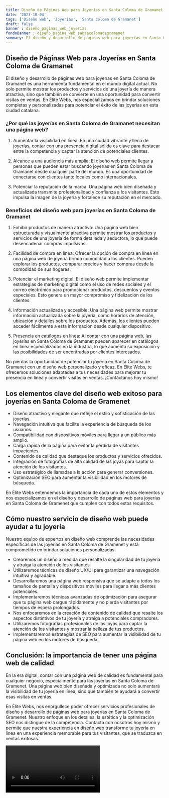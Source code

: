 ```yaml
---
title: Diseño de Páginas Web para Joyerías en Santa Coloma de Gramanet
date: '2023-10-04'
tags: ['Diseño web', 'Joyerías', 'Santa Coloma de Gramanet']
draft: false
banner : diseño_paginas_web_joyerías
fondoBanner : diseño_pagina_web_santacolomadegramanet
summary: El diseño y desarrollo de páginas web para joyerías en Santa Coloma de Gramanet es una herramienta fundamental en el mundo digital actual. No solo permite mostrar los productos y servicios de una joyería de manera atractiva, sino que también se convierte en una oportunidad para convertir visitas en ventas. En Élite Webs, nos especializamos en brindar soluciones completas y personalizadas para potenciar el éxito de las joyerías en esta ciudad catalana.
---
```


## Diseño de Páginas Web para Joyerías en Santa Coloma de Gramanet

El diseño y desarrollo de páginas web para joyerías en Santa Coloma de Gramanet es una herramienta fundamental en el mundo digital actual. No solo permite mostrar los productos y servicios de una joyería de manera atractiva, sino que también se convierte en una oportunidad para convertir visitas en ventas. En Élite Webs, nos especializamos en brindar soluciones completas y personalizadas para potenciar el éxito de las joyerías en esta ciudad catalana.

### ¿Por qué las joyerías en Santa Coloma de Gramanet necesitan una página web?

1. Aumentar la visibilidad en línea: En una ciudad vibrante y llena de joyerías, contar con una presencia digital sólida es clave para destacar entre la competencia y captar la atención de potenciales clientes.

2. Alcance a una audiencia más amplia: El diseño web permite llegar a personas que pueden estar buscando joyerías en Santa Coloma de Gramanet desde cualquier parte del mundo. Es una oportunidad de conectarse con clientes tanto locales como internacionales.

3. Potenciar la reputación de la marca: Una página web bien diseñada y actualizada transmite profesionalidad y confianza a los visitantes. Esto impulsa la imagen de la joyería y fortalece su reputación en el mercado.

### Beneficios del diseño web para joyerías en Santa Coloma de Gramanet

1. Exhibir productos de manera atractiva: Una página web bien estructurada y visualmente atractiva permite mostrar los productos y servicios de una joyería de forma detallada y seductora, lo que puede desencadenar compras impulsivas.

2. Facilidad de compra en línea: Ofrecer la opción de compra en línea en una página web de joyería brinda comodidad a los clientes. Pueden explorar los productos, comparar precios y hacer compras desde la comodidad de sus hogares.

3. Potenciar el marketing digital: El diseño web permite implementar estrategias de marketing digital como el uso de redes sociales y el correo electrónico para promocionar productos, descuentos y eventos especiales. Esto genera un mayor compromiso y fidelización de los clientes.

4. Información actualizada y accesible: Una página web permite mostrar información actualizada sobre la joyería, como horarios de atención, ubicación y detalles sobre los productos. Además, los clientes pueden acceder fácilmente a esta información desde cualquier dispositivo.

5. Presencia en catálogos en línea: Al contar con una página web, las joyerías en Santa Coloma de Gramanet pueden aparecer en catálogos en línea especializados en la industria, lo que aumenta su exposición y las posibilidades de ser encontradas por clientes interesados.

No pierdas la oportunidad de potenciar tu joyería en Santa Coloma de Gramanet con un diseño web personalizado y eficaz. En Élite Webs, te ofrecemos soluciones adaptadas a tus necesidades para mejorar tu presencia en línea y convertir visitas en ventas. ¡Contáctanos hoy mismo!

<GifSeo />

<Cta />

## Los elementos clave del diseño web exitoso para joyerías en Santa Coloma de Gramenet

- Diseño atractivo y elegante que refleje el estilo y sofisticación de las joyerías.
- Navegación intuitiva que facilite la experiencia de búsqueda de los usuarios.
- Compatibilidad con dispositivos móviles para llegar a un público más amplio.
- Carga rápida de la página para evitar la pérdida de visitantes impacientes.
- Contenido de calidad que destaque los productos y servicios ofrecidos.
- Integración de fotografías de alta calidad de las joyas para captar la atención de los visitantes.
- Uso estratégico de llamadas a la acción para generar conversiones.
- Optimización SEO para aumentar la visibilidad en los motores de búsqueda.

En Élite Webs entendemos la importancia de cada uno de estos elementos y nos especializamos en el diseño y desarrollo de páginas web para joyerías en Santa Coloma de Gramenet que cumplen con todos estos requisitos.

## Cómo nuestro servicio de diseño web puede ayudar a tu joyería

Nuestro equipo de expertos en diseño web comprende las necesidades específicas de las joyerías en Santa Coloma de Gramenet y está comprometido en brindar soluciones personalizadas.

- Crearemos un diseño a medida que resalte la singularidad de tu joyería y atraiga la atención de los visitantes.
- Utilizaremos técnicas de diseño UX/UI para garantizar una navegación intuitiva y agradable.
- Desarrollaremos una página web responsiva que se adapte a todos los tamaños de pantalla y dispositivos móviles para llegar a más clientes potenciales.
- Implementaremos técnicas avanzadas de optimización para asegurar que tu página web cargue rápidamente y no pierda visitantes por tiempos de espera prolongados.
- Nos enfocaremos en la creación de contenido de calidad que resalte los aspectos distintivos de tu joyería y atraiga a potenciales compradores.
- Utilizaremos fotografías profesionales de las joyas para captar la atención de los visitantes y mostrar la belleza de tus productos.
- Implementaremos estrategias de SEO para aumentar la visibilidad de tu página web en los motores de búsqueda.

## Conclusión: la importancia de tener una página web de calidad

En la era digital, contar con una página web de calidad es fundamental para cualquier negocio, especialmente para las joyerías en Santa Coloma de Gramenet. Una página web bien diseñada y optimizada no solo aumentará la visibilidad de tu joyería en línea, sino que también te ayudará a convertir esas visitas en ventas.

En Élite Webs, nos enorgullece poder ofrecer servicios profesionales de diseño y desarrollo de páginas web para joyerías en Santa Coloma de Gramenet. Nuestro enfoque en los detalles, la estética y la optimización SEO nos distingue de la competencia. Contacta con nosotros hoy mismo y permite que nuestra experiencia en diseño web transforme tu joyería en línea en una experiencia memorable para tus visitantes, que se traduzca en ventas exitosas.

<Video />

<CtaBot job='Joyerías' city='Santa Coloma de Gramanet'/>

<Gmaps query='Santa Coloma de Gramanet+españa+maps' />